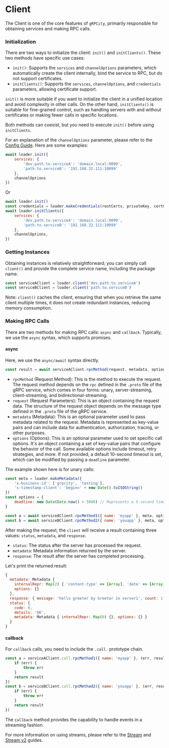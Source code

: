 # Client

The Client is one of the core features of `gRPCity`, primarily responsible for obtaining services and making RPC calls.

### Initialization

There are two ways to initialize the client: `init()` and `initClients()`. These two methods have specific use cases:

- `init()`: Supports the `services` and `channelOptions` parameters, which automatically create the client internally, bind the service to RPC, but do not support certificates.
- `initClients()`: Supports the `services`, `channelOptions`, and `credentials` parameters, allowing certificate support.

`init()` is more suitable if you want to initialize the client in a unified location and avoid complexity in other calls. On the other hand, `initClients()` is suitable for fine-grained control, such as handling servers with and without certificates or making fewer calls in specific locations.

Both methods can coexist, but you need to execute `init()` before using `initClients`.

For an explanation of the `channelOptions` parameter, please refer to the [Config Guide](/guide/config). Here are some examples:

```js
await loader.init({
    services: {
        'dev.path.to.serviceA': 'domain.local:9099',
        'path.to.serviceB': '192.168.32.111:10099'
    },
    channelOptions
})
```

Or

```js
await loader.init()
const credentials = loader.makeCredentials(rootCerts, privateKey, certChain, verifyOptions)
await loader.initClients({
    services: {
        'dev.path.to.serviceA': 'domain.local:9099',
        'path.to.serviceB': '192.168.32.111:10099'
    },
    channelOptions,
})
```

### Getting Instances

Obtaining instances is relatively straightforward; you can simply call `client()` and provide the complete service name, including the package name.

```js
const serviceAClient = loader.client('dev.path.to.serviceA')
const serviceBClient = loader.client('path.to.serviceB')
```

Note: `client()` caches the client, ensuring that when you retrieve the same client multiple times, it does not create redundant instances, reducing memory consumption.

### Making RPC Calls

There are two methods for making RPC calls: `async` and `callback`. Typically, we use the `async` syntax, which supports promises.

#### async

Here, we use the `async/await` syntax directly.

```js
const result = await serviceAClient.rpcMethod(request, metadata, options)
```

- `rpcMethod` (Request Method): This is the method to execute the request. The request method depends on the `rpc` defined in the `.proto` file of the gRPC service, which comes in four forms: unary, server-streaming, client-streaming, and bidirectional-streaming.
- `request` (Request Parameters): This is an object containing the request data. The structure of the request object depends on the message type defined in the `.proto` file of the gRPC service.
- `metadata` (Metadata): This is an optional parameter used to pass metadata related to the request. Metadata is represented as key-value pairs and can include data for authentication, authorization, tracing, or other purposes.
- `options` (Options): This is an optional parameter used to set specific call options. It's an object containing a set of key-value pairs that configure the behavior of the call. Some available options include timeout, retry strategies, and more. If not provided, a default 10-second timeout is set, which can be modified by passing a `deadline` parameter.

The example shown here is for unary calls:
```js
const meta = loader.makeMetadata({
    'x-business-id': ['grpcity', 'testing'],
    'x-timestamp-client': 'begin=' + new Date().toISOString()
})
const options = {
    deadline: new Date(Date.now() + 5000) // Represents a 5-second timeout from the current time.
}

const a = await serviceAClient.rpcMethod1({ name: 'myapp' }, meta, options)
const b = await serviceBClient.rpcMethod2({ name: 'youapp' }, meta, options)
```

After making the request, the `client` will receive a result containing three values: `status`, `metadata`, and `response`.
- `status`: The status after the server has processed the request.
- `metadata`: Metadata information returned by the server.
- `response`: The result after the server has completed processing.

Let's print the returned result:

```js
{
  metadata: Metadata {
    internalRepr: Map(2) { 'content-type' => [Array], 'date' => [Array] },
    options: {}
  },
  response: { message: 'hello greeter by Greeter in server1', count: 1 },
  status: {
    code: 0,
    details: 'OK',
    metadata: Metadata { internalRepr: Map(0) {}, options: {} }
  }
}
```

#### callback

For `callback` calls, you need to include the `.call.` prototype chain.

```js
const a = serviceAClient.call.rpcMethod1({ name: 'myapp' }, (err, result) => {
    if (err) {
        throw err
    }
    return result
})
const b = serviceBClient.call.rpcMethod2({ name: 'youapp' }, (err, result) => {
    if (err) {
        throw err
    }
    return result
})
```

The `callback` method provides the capability to handle events in a streaming fashion.

For more information on using streams, please refer to the [Stream](/guide/stream) and [Stream v2](/guide/stream-v2) guides.
